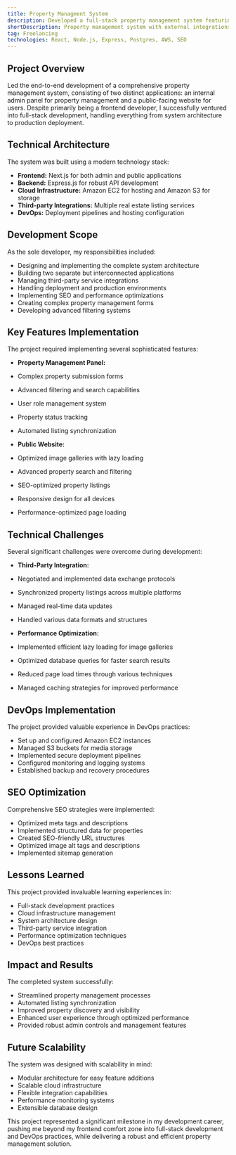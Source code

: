 ```yaml
---
title: Property Managment System
description: Developed a full-stack property management system featuring an admin panel and public website, built with Next.js, Express.js, and AWS. Implemented automated listing synchronization, advanced search, and third-party integrations while optimizing for performance and SEO.
shortDescription: Property management system with external integrations
tag: Freelancing
technologies: React, Node.js, Express, Postgres, AWS, SEO
---
```


<PropertySystemFeatures />

## Project Overview
Led the end-to-end development of a comprehensive property management system, consisting of two distinct applications: an internal admin panel for property management and a public-facing website for users. Despite primarily being a frontend developer, I successfully ventured into full-stack development, handling everything from system architecture to production deployment.

## Technical Architecture
The system was built using a modern technology stack:
- **Frontend:** Next.js for both admin and public applications
- **Backend:** Express.js for robust API development
- **Cloud Infrastructure:** Amazon EC2 for hosting and Amazon S3 for storage
- **Third-party Integrations:** Multiple real estate listing services
- **DevOps:** Deployment pipelines and hosting configuration

## Development Scope
As the sole developer, my responsibilities included:
- Designing and implementing the complete system architecture
- Building two separate but interconnected applications
- Managing third-party service integrations
- Handling deployment and production environments
- Implementing SEO and performance optimizations
- Creating complex property management forms
- Developing advanced filtering systems

## Key Features Implementation
The project required implementing several sophisticated features:
- **Property Management Panel:**
- Complex property submission forms
- Advanced filtering and search capabilities
- User role management system
- Property status tracking
- Automated listing synchronization

- **Public Website:**
- Optimized image galleries with lazy loading
- Advanced property search and filtering
- SEO-optimized property listings
- Responsive design for all devices
- Performance-optimized page loading

## Technical Challenges
Several significant challenges were overcome during development:
- **Third-Party Integration:**
- Negotiated and implemented data exchange protocols
- Synchronized property listings across multiple platforms
- Managed real-time data updates
- Handled various data formats and structures

- **Performance Optimization:**
- Implemented efficient lazy loading for image galleries
- Optimized database queries for faster search results
- Reduced page load times through various techniques
- Managed caching strategies for improved performance

## DevOps Implementation
The project provided valuable experience in DevOps practices:
- Set up and configured Amazon EC2 instances
- Managed S3 buckets for media storage
- Implemented secure deployment pipelines
- Configured monitoring and logging systems
- Established backup and recovery procedures

## SEO Optimization
Comprehensive SEO strategies were implemented:
- Optimized meta tags and descriptions
- Implemented structured data for properties
- Created SEO-friendly URL structures
- Optimized image alt tags and descriptions
- Implemented sitemap generation

## Lessons Learned
This project provided invaluable learning experiences in:
- Full-stack development practices
- Cloud infrastructure management
- System architecture design
- Third-party service integration
- Performance optimization techniques
- DevOps best practices

## Impact and Results
The completed system successfully:
- Streamlined property management processes
- Automated listing synchronization
- Improved property discovery and visibility
- Enhanced user experience through optimized performance
- Provided robust admin controls and management features

## Future Scalability
The system was designed with scalability in mind:
- Modular architecture for easy feature additions
- Scalable cloud infrastructure
- Flexible integration capabilities
- Performance monitoring systems
- Extensible database design

This project represented a significant milestone in my development career, pushing me beyond my frontend comfort zone into full-stack development and DevOps practices, while delivering a robust and efficient property management solution.
